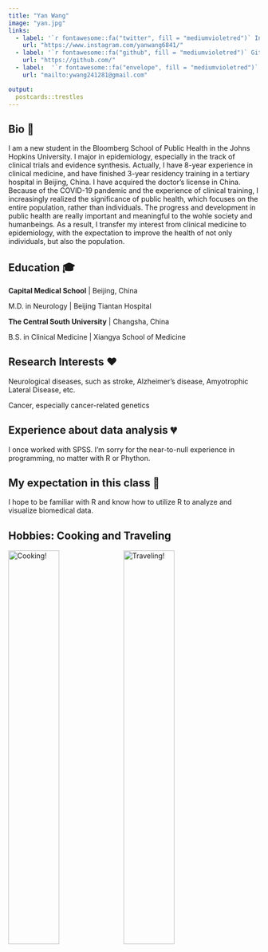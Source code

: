 ```yaml
---
title: "Yan Wang"
image: "yan.jpg"
links:
  - label: '`r fontawesome::fa("twitter", fill = "mediumvioletred")` Instagram'
    url: "https://www.instagram.com/yanwang6841/"
  - label: '`r fontawesome::fa("github", fill = "mediumvioletred")` Github'
    url: "https://github.com/"
  - label:  '`r fontawesome::fa("envelope", fill = "mediumvioletred")` Mail'
    url: "mailto:ywang241281@gmail.com"

output:
  postcards::trestles
---
```

 
## Bio 📔

I am a new student in the Bloomberg School of Public Health in the Johns Hopkins University. I major in epidemiology, especially in the track of clinical trials and evidence synthesis.
Actually, I have 8-year experience in clinical medicine, and have finished 3-year residency training in a tertiary hospital in Beijing, China. I have acquired the doctor's license in China.
Because of the COVID-19 pandemic and the experience of clinical training, I increasingly realized the significance of public health, which focuses on the entire population, rather than individuals. The progress and development in public health are really important and meaningful to the wohle society and humanbeings. As a result, I transfer my interest from clinical medicine to epidemiology, with the expectation to improve the health of not only individuals, but also the population. 

## Education 🎓

**Capital Medical School** | Beijing, China

M.D. in Neurology | Beijing Tiantan Hospital

**The Central South University** | Changsha, China

B.S. in Clinical Medicine | Xiangya School of Medicine

## Research Interests ❤️

Neurological diseases, such as stroke, Alzheimer's disease, Amyotrophic Lateral Disease, etc.

Cancer, especially cancer-related genetics

## Experience about data analysis 💔

I once worked with SPSS. I'm sorry for the near-to-null experience in programming, no matter with R or Phython.

## My expectation in this class 🎈

I hope to be familiar with R and know how to utilize R to analyze and visualize biomedical data.

## Hobbies: Cooking and Traveling
![Cooking!](gaodian.jpg){width=45%}
![Traveling!](travel.jpg){width=45%}
